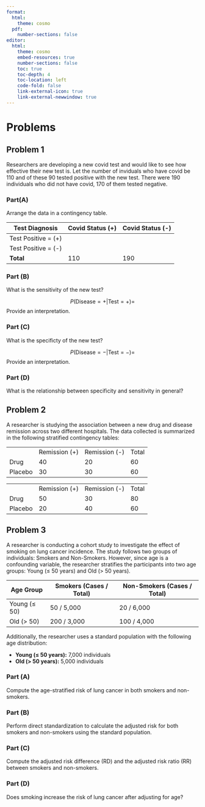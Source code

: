 ```yaml
---
format:
  html:
    theme: cosmo
  pdf:
    number-sections: false
editor: 
  html:
    theme: cosmo
    embed-resources: true
    number-sections: false
    toc: true
    toc-depth: 4
    toc-location: left
    code-fold: false
    link-external-icon: true
    link-external-newwindow: true
---
```


# Problems

## Problem 1

Researchers are developing a new covid test and would like to see how effective their new test is. Let the number of inviduals who have covid be 110 and of these 90 tested positive with the new test. There were 190 individuals who did not have covid, 170 of them tested negative.

### Part(A)

Arrange the data in a contingency table.

| Test Diagnosis      | Covid Status (+) | Covid Status (-) |
|---------------------|------------------|------------------|
| Test Positive = (+) |                  |                  |
| Test Positive = (-) |                  |                  |
| **Total**           | 110              | 190              |

### Part (B)

What is the sensitivity of the new test?

$$
P( \text{Disease} = + | \text{Test} = + ) = 
$$ Provide an interpretation.

### Part (C)

What is the specificty of the new test?

$$
P( \text{Disease} = - | \text{Test} = - ) = 
$$ Provide an interpretation.

### Part (D)

What is the relationship between specificity and sensitivity in general?

## Problem 2

A researcher is studying the association between a new drug and disease remission across two different hospitals. The data collected is summarized in the following stratified contingency tables:

|         |               |               |       |
|---------|---------------|---------------|-------|
|         | Remission (+) | Remission (-) | Total |
| Drug    | 40            | 20            | 60    |
| Placebo | 30            | 30            | 60    |

|         |               |               |       |
|---------|---------------|---------------|-------|
|         | Remission (+) | Remission (-) | Total |
| Drug    | 50            | 30            | 80    |
| Placebo | 20            | 40            | 60    |

## Problem 3

A researcher is conducting a cohort study to investigate the effect of smoking on lung cancer incidence. The study follows two groups of individuals: Smokers and Non-Smokers. However, since age is a confounding variable, the researcher stratifies the participants into two age groups: Young (≤ 50 years) and Old (\> 50 years).

| Age Group    | Smokers (Cases / Total) | Non-Smokers (Cases / Total) |
|--------------|-------------------------|-----------------------------|
| Young (≤ 50) | 50 / 5,000              | 20 / 6,000                  |
| Old (\> 50)  | 200 / 3,000             | 100 / 4,000                 |

Additionally, the researcher uses a standard population with the following age distribution:

-   **Young (≤ 50 years):** 7,000 individuals
-   **Old (\> 50 years):** 5,000 individuals

### Part (A)

Compute the age-stratified risk of lung cancer in both smokers and non-smokers.

### Part (B)

Perform direct standardization to calculate the adjusted risk for both smokers and non-smokers using the standard population.

### Part (C)

Compute the adjusted risk difference (RD) and the adjusted risk ratio (RR) between smokers and non-smokers.

### Part (D)

Does smoking increase the risk of lung cancer after adjusting for age?
